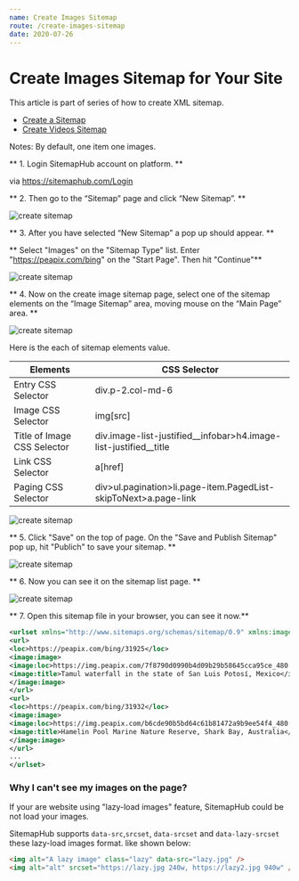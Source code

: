 ```yaml
---
name: Create Images Sitemap
route: /create-images-sitemap
date: 2020-07-26
---
```


# Create Images Sitemap for Your Site

This article is part of series of how to create XML sitemap.

- [Create a Sitemap](create-xml-sitemap)
- [Create Videos Sitemap](create-videos-sitemap)


Notes: By default, one item one images.

** 1. Login SitemapHub account on platform. **

via https://sitemaphub.com/Login

** 2. Then go to the “Sitemap” page and click “New Sitemap”. **

![create sitemap](../static/images/create-sitemap-01.png)

** 3. After you have selected “New Sitemap” a pop up should appear. **

** Select "Images" on the "Sitemap Type" list. Enter "https://peapix.com/bing" on the "Start Page". Then hit "Continue"**

![create sitemap](../static/images/create-images-sitemap-01.png)

** 4. Now on the create image sitemap page, select one of the sitemap elements on the “Image Sitemap” area, moving mouse on the “Main Page” area. **

![create sitemap](../static/images/create-images-sitemap-02.jpg)

Here is the each of sitemap elements value.

| Elements      | CSS Selector |
| ----------- | ----------- |
| Entry CSS Selector      | div.p-2.col-md-6       |
| Image CSS Selector   | img[src]        |
| Title of Image CSS Selector | div.image-list-justified__infobar>h4.image-list-justified__title |
| Link CSS Selector | a[href] |
| Paging CSS Selector | div>ul.pagination>li.page-item.PagedList-skipToNext>a.page-link |


![create sitemap](../static/images/create-images-sitemap-03.jpg)


** 5. Click "Save" on the top of page. On the "Save and Publish Sitemap" pop up, hit "Publich" to save your sitemap. **

![create sitemap](../static/images/create-images-sitemap-04.jpg)


** 6. Now you can see it on the sitemap list page. **

![create sitemap](../static/images/create-images-sitemap-06.png)

** 7. Open this sitemap file in your browser, you can see it now.**

```xml
<urlset xmlns="http://www.sitemaps.org/schemas/sitemap/0.9" xmlns:image="http://www.google.com/schemas/sitemap-image/1.1">
<url>
<loc>https://peapix.com/bing/31925</loc>
<image:image>
<image:loc>https://img.peapix.com/7f8790d0990b4d09b29b58645cca95ce_480.jpg</image:loc>
<image:title>Tamul waterfall in the state of San Luis Potosí, Mexico</image:title>
</image:image>
</url>
<url>
<loc>https://peapix.com/bing/31932</loc>
<image:image>
<image:loc>https://img.peapix.com/b6cde90b5bd64c61b81472a9b9ee54f4_480.jpg</image:loc>
<image:title>Hamelin Pool Marine Nature Reserve, Shark Bay, Australia</image:title>
</image:image>
</url>
...
</urlset>
```

### Why I can't see my images on the page?

If your are website using "lazy-load images" feature, SitemapHub could be not load your images.

SitemapHub supports `data-src`,`srcset`, `data-srcset` and `data-lazy-srcset` these lazy-load images format. like shown below:

```html
<img alt="A lazy image" class="lazy" data-src="lazy.jpg" /> 
<img alt="alt" srcset="https://lazy.jpg 240w, https://lazy2.jpg 940w" />
```